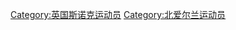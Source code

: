 {{Commonscat|Snooker players from Northern Ireland}}

[[Category:英国斯诺克运动员|Category:英国斯诺克运动员]]
[[Category:北爱尔兰运动员|Category:北爱尔兰运动员]]